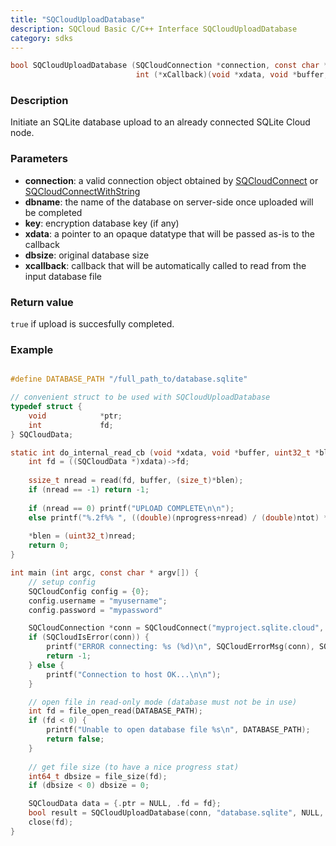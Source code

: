 ```yaml
---
title: "SQCloudUploadDatabase"
description: SQCloud Basic C/C++ Interface SQCloudUploadDatabase
category: sdks
---
```


```c
bool SQCloudUploadDatabase (SQCloudConnection *connection, const char *dbname, const char *key, void *xdata, int64_t dbsize,
                            int (*xCallback)(void *xdata, void *buffer, uint32_t *blen, int64_t ntot, int64_t nprogress));
```

### Description
Initiate an SQLite database upload to an already connected SQLite Cloud node. 

### Parameters
* **connection**: a valid connection object obtained by [SQCloudConnect](/docs/sdk/c/sqcloudconnect) or [SQCloudConnectWithString](/docs/sdk/c/sqcloudconnectwithstring)
* **dbname**: the name of the database on server-side once uploaded will be completed
* **key**: encryption database key (if any)
* **xdata**: a pointer to an opaque datatype that will be passed as-is to the callback
* **dbsize**: original database size
* **xcallback**: callback that will be automatically called to read from the input database file

### Return value
`true` if upload is succesfully completed.

### Example
```c

#define DATABASE_PATH "/full_path_to/database.sqlite"

// convenient struct to be used with SQCloudUploadDatabase
typedef struct {
    void            *ptr;
    int             fd;
} SQCloudData;

static int do_internal_read_cb (void *xdata, void *buffer, uint32_t *blen, int64_t ntot, int64_t nprogress) {
    int fd = ((SQCloudData *)xdata)->fd;
    
    ssize_t nread = read(fd, buffer, (size_t)*blen);
    if (nread == -1) return -1;
    
    if (nread == 0) printf("UPLOAD COMPLETE\n\n");
    else printf("%.2f%% ", ((double)(nprogress+nread) / (double)ntot) * 100.0);
    
    *blen = (uint32_t)nread;
    return 0;
}

int main (int argc, const char * argv[]) {
    // setup config
    SQCloudConfig config = {0};
    config.username = "myusername";
    config.password = "mypassword"

    SQCloudConnection *conn = SQCloudConnect("myproject.sqlite.cloud", SQCLOUD_DEFAULT_PORT, &config);
    if (SQCloudIsError(conn)) {
        printf("ERROR connecting: %s (%d)\n", SQCloudErrorMsg(conn), SQCloudErrorCode(conn));
        return -1;
    } else {
        printf("Connection to host OK...\n\n");
    }

    // open file in read-only mode (database must not be in use)
    int fd = file_open_read(DATABASE_PATH);
    if (fd < 0) {
        printf("Unable to open database file %s\n", DATABASE_PATH);
        return false;
    }
    
    // get file size (to have a nice progress stat)
    int64_t dbsize = file_size(fd);
    if (dbsize < 0) dbsize = 0;

    SQCloudData data = {.ptr = NULL, .fd = fd};
    bool result = SQCloudUploadDatabase(conn, "database.sqlite", NULL, (void *)&data, dbsize, do_internal_read_cb);
    close(fd);
}
```